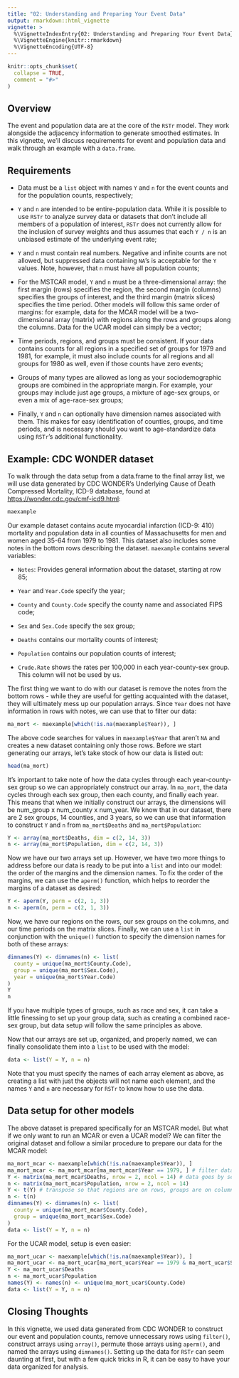 ```yaml
---
title: "02: Understanding and Preparing Your Event Data"
output: rmarkdown::html_vignette
vignette: >
  %\VignetteIndexEntry{02: Understanding and Preparing Your Event Data}
  %\VignetteEngine{knitr::rmarkdown}
  %\VignetteEncoding{UTF-8}
---
```


```r
knitr::opts_chunk$set(
  collapse = TRUE,
  comment = "#>"
)
```

## Overview {#sec-overview}

The event and population data are at the core of the `RSTr` model. They work alongside the adjacency information to generate smoothed estimates. In this vignette, we'll discuss requirements for event and population data and walk through an example with a `data.frame`.

## Requirements {#sec-requirements}

-   Data must be a `list` object with names `Y` and `n` for the event counts and for the population counts, respectively;

-   `Y` and `n` are intended to be entire-population data. While it is possible to use `RSTr` to analyze survey data or datasets that don't include all members of a population of interest, `RSTr` does not currently allow for the inclusion of survey weights and thus assumes that each `Y / n` is an unbiased estimate of the underlying event rate;

-   `Y` and `n` must contain real numbers. Negative and infinite counts are not allowed, but suppressed data containing `NA`'s is acceptable for the `Y` values. Note, however, that `n` must have all population counts;

-   For the MSTCAR model, `Y` and `n` must be a three-dimensional array: the first margin (rows) specifies the region, the second margin (columns) specifies the groups of interest, and the third margin (matrix slices) specifies the time period. Other models will follow this same order of margins: for example, data for the MCAR model will be a two-dimensional array (matrix) with regions along the rows and groups along the columns. Data for the UCAR model can simply be a vector;

-   Time periods, regions, and groups must be consistent. If your data contains counts for all regions in a specified set of groups for 1979 and 1981, for example, it must also include counts for all regions and all groups for 1980 as well, even if those counts have zero events;

-   Groups of many types are allowed as long as your sociodemographic groups are combined in the appropriate margin. For example, your groups may include just age groups, a mixture of age-sex groups, or even a mix of age-race-sex groups;

-   Finally, `Y` and `n` can optionally have dimension names associated with them. This makes for easy identification of counties, groups, and time periods, and is necessary should you want to age-standardize data using `RSTr`'s additional functionality.

## Example: CDC WONDER dataset {#sec-example}

To walk through the data setup from a data.frame to the final array list, we will use data generated by CDC WONDER's Underlying Cause of Death Compressed Mortality, ICD-9 database, found at <https://wonder.cdc.gov/cmf-icd9.html>:

```r
maexample
```

Our example dataset contains acute myocardial infarction (ICD-9: 410) mortality and population data in all counties of Massachusetts for men and women aged 35-64 from 1979 to 1981. This dataset also includes some notes in the bottom rows describing the dataset. `maexample` contains several variables:

-   `Notes`: Provides general information about the dataset, starting at row 85;

-   `Year` and `Year.Code` specify the year;

-   `County` and `County.Code` specify the county name and associated FIPS code;

-   `Sex` and `Sex.Code` specify the sex group;

-   `Deaths` contains our mortality counts of interest;

-   `Population` contains our population counts of interest;

-   `Crude.Rate` shows the rates per 100,000 in each year-county-sex group. This column will not be used by us.

The first thing we want to do with our dataset is remove the notes from the bottom rows - while they are useful for getting acquainted with the dataset, they will ultimately mess up our population arrays. Since `Year` does not have information in rows with notes, we can use that to filter our data:

```r
ma_mort <- maexample[which(!is.na(maexample$Year)), ]
```

The above code searches for values in `maexample$Year` that aren't `NA` and creates a new dataset containing only those rows. Before we start generating our arrays, let's take stock of how our data is listed out:

```r
head(ma_mort)
```

It's important to take note of how the data cycles through each year-county-sex group so we can appropriately construct our array. In `ma_mort`, the data cycles through each sex group, then each county, and finally each year. This means that when we initially construct our arrays, the dimensions will be num_group x num_county x num_year. We know that in our dataset, there are 2 sex groups, 14 counties, and 3 years, so we can use that information to construct `Y` and `n` from `ma_mort$Deaths` and `ma_mort$Population`:

```r
Y <- array(ma_mort$Deaths, dim = c(2, 14, 3))
n <- array(ma_mort$Population, dim = c(2, 14, 3))
```

Now we have our two arrays set up. However, we have two more things to address before our data is ready to be put into a `list` and into our model: the order of the margins and the dimension names. To fix the order of the margins, we can use the `aperm()` function, which helps to reorder the margins of a dataset as desired:

```r
Y <- aperm(Y, perm = c(2, 1, 3))
n <- aperm(n, perm = c(2, 1, 3))
```

Now, we have our regions on the rows, our sex groups on the columns, and our time periods on the matrix slices. Finally, we can use a `list` in conjunction with the `unique()` function to specify the dimension names for both of these arrays:

```r
dimnames(Y) <- dimnames(n) <- list(
  county = unique(ma_mort$County.Code),
  group = unique(ma_mort$Sex.Code),
  year = unique(ma_mort$Year.Code)
)
Y
n
```

If you have multiple types of groups, such as race and sex, it can take a little finessing to set up your group data, such as creating a combined race-sex group, but data setup will follow the same principles as above.

Now that our arrays are set up, organized, and properly named, we can finally consolidate them into a `list` to be used with the model:

```r
data <- list(Y = Y, n = n)
```

Note that you must specify the names of each array element as above, as creating a list with just the objects will not name each element, and the names `Y` and `n` are necessary for `RSTr` to know how to use the data.

## Data setup for other models

The above dataset is prepared specifically for an MSTCAR model. But what if we only want to run an MCAR or even a UCAR model? We can filter the original dataset and follow a similar procedure to prepare our data for the MCAR model:

```r
ma_mort_mcar <- maexample[which(!is.na(maexample$Year)), ]
ma_mort_mcar <- ma_mort_mcar[ma_mort_mcar$Year == 1979, ] # filter dataset to only show 1979 data
Y <- matrix(ma_mort_mcar$Deaths, nrow = 2, ncol = 14) # data goes by sex group first, then county
n <- matrix(ma_mort_mcar$Population, nrow = 2, ncol = 14)
Y <- t(Y) # transpose so that regions are on rows, groups are on columns
n <- t(n)
dimnames(Y) <- dimnames(n) <- list(
  county = unique(ma_mort_mcar$County.Code),
  group = unique(ma_mort_mcar$Sex.Code)
)
data <- list(Y = Y, n = n)
```

For the UCAR model, setup is even easier:

```r
ma_mort_ucar <- maexample[which(!is.na(maexample$Year)), ]
ma_mort_ucar <- ma_mort_ucar[ma_mort_ucar$Year == 1979 & ma_mort_ucar$Sex == "Male", ] # filter dataset to only show 1979 data for men
Y <- ma_mort_ucar$Deaths
n <- ma_mort_ucar$Population
names(Y) <- names(n) <- unique(ma_mort_ucar$County.Code)
data <- list(Y = Y, n = n)
```

## Closing Thoughts

In this vignette, we used data generated from CDC WONDER to construct our event and population counts, remove unnecessary rows using `filter()`, construct arrays using `array()`, permute those arrays using `aperm()`, and named the arrays using `dimnames()`. Setting up the data for `RSTr` can seem daunting at first, but with a few quick tricks in R, it can be easy to have your data organized for analysis.
